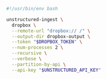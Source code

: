 ```bash Shell
#!/usr/bin/env bash

unstructured-ingest \
  dropbox \
  --remote-url "dropbox:// /" \
  --output-dir dropbox-output \
  --token "$DROPBOX_TOKEN" \
  --num-processes 2 \
  --recursive \
  --verbose \
  --partition-by-api \
  --api-key "$UNSTRUCTURED_API_KEY"
```

